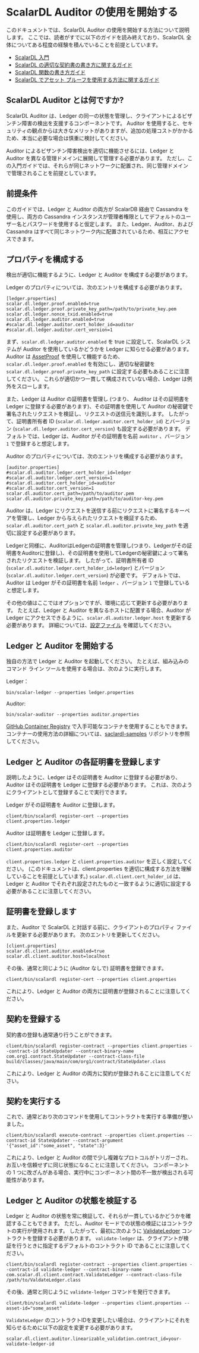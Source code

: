 # ScalarDL Auditor の使用を開始する


<TranslationBanner />

このドキュメントでは、ScalarDL Auditor の使用を開始する方法について説明します。
ここでは、読者がすでに以下のガイドを読み終えており、ScalarDL 全体についてある程度の経験を積んでいることを前提としています。

* [ScalarDL 入門](getting-started.mdx)
* [ScalarDL の適切な契約書の書き方に関するガイド](how-to-write-contract.mdx)
* [ScalarDL 関数の書き方ガイド](how-to-write-function.mdx)
* [ScalarDL でアセット プルーフを使用する方法に関するガイド](how-to-use-proof.mdx)

## ScalarDL Auditor とは何ですか?

ScalarDL Auditor は、Ledger の同一の状態を管理し、クライアントによるビザンチン障害の検出を支援するコンポーネントです。
Auditor を使用すると、セキュリティの観点からは大きなメリットがありますが、追加の処理コストがかかるため、本当に必要な場合は慎重に検討してください。

Auditor によるビザンチン障害検出を適切に機能させるには、Ledger と Auditor を異なる管理ドメインに展開して管理する必要があります。
ただし、この入門ガイドでは、それらが同じネットワークに配置され、同じ管理ドメインで管理されることを前提としています。

## 前提条件

このガイドでは、Ledger と Auditor の両方が ScalarDB 経由で Cassandra を使用し、両方の Cassandra インスタンスが管理者権限としてデフォルトのユーザー名とパスワードを使用すると仮定します。
また、Ledger、Auditor、および Cassandra はすべて同じネットワーク内に配置されているため、相互にアクセスできます。

## プロパティを構成する

検出が適切に機能するように、Ledger と Auditor を構成する必要があります。

Ledger のプロパティについては、次のエントリを構成する必要があります。

```
[ledger.properties]
scalar.dl.ledger.proof.enabled=true
scalar.dl.ledger.proof.private_key_path=/path/to/private_key.pem
scalar.dl.ledger.nonce_txid.enabled=true
scalar.dl.ledger.auditor.enabled=true
#scalar.dl.ledger.auditor.cert_holder_id=auditor
#scalar.dl.ledger.auditor.cert_version=1
```

まず、`scalar.dl.ledger.auditor.enabled` を true に設定して、ScalarDL システムが Auditor を使用しているかどうかを Ledger に知らせる必要があります。
Auditor は [AssetProof](how-to-use-proof.mdx) を使用して機能するため、`scalar.dl.ledger.proof.enabled` を有効にし、適切な秘密鍵を `scalar.dl.ledger.proof.private_key_path` に設定する必要もあることに注意してください。
これらが適切かつ一貫して構成されていない場合、Ledger は例外をスローします。

また、Ledger は Auditor の証明書を管理し (つまり、 Auditor はその証明書を Ledger に登録する必要があります)、その証明書を使用して Auditor の秘密鍵で署名されたリクエストを検証し、リクエストの送信元を識別します。 したがって、証明書所有者 ID (`scalar.dl.ledger.auditor.cert_holder_id`) とバージョン (`scalar.dl.ledger.auditor.cert_version`) も設定する必要があります。
デフォルトでは、Ledger は、Auditor がその証明書を名前 `auditor` 、バージョン `1` で登録すると想定します。

Auditor のプロパティについては、次のエントリを構成する必要があります。

```
[auditor.properties]
#scalar.dl.auditor.ledger.cert_holder_id=ledger
#scalar.dl.auditor.ledger.cert_version=1
#scalar.dl.auditor.cert_holder_id=auditor
#scalar.dl.auditor.cert_version=1
scalar.dl.auditor.cert_path=/path/to/auditor.pem
scalar.dl.auditor.private_key_path=/path/to/auditor-key.pem
```

Auditor は、Ledger にリクエストを送信する前にリクエストに署名するキーペアを管理し、Ledger から与えられたリクエストを検証するため、`scalar.dl.auditor.cert_path` と `scalar.dl.auditor.private_key_path` を適切に設定する必要があります。

Ledgerと同様に、AuditorはLedgerの証明書を管理し(つまり、Ledgerがその証明書をAuditorに登録し)、その証明書を使用してLedgerの秘密鍵によって署名されたリクエストを検証します。 したがって、証明書所有者 ID (`scalar.dl.auditor.ledger.cert_holder_id=ledger`) とバージョン (`scalar.dl.auditor.ledger.cert_version`) が必要です。
デフォルトでは、Auditor は Ledger がその証明書を名前 `ledger` 、バージョン `1` で登録していると想定します。

その他の値はここではオプションですが、環境に応じて更新する必要があります。
たとえば、Ledger と Auditor を異なるホストに配置する場合、Auditor が Ledger にアクセスできるように、`scalar.dl.auditor.ledger.host` を更新する必要があります。
詳細については、[設定ファイル](https://github.com/scalar-labs/scalar/blob/master/auditor/conf/auditor.properties) を確認してください。

## Ledger と Auditor を開始する

独自の方法で Ledger と Auditor を起動してください。
たとえば、組み込みのコマンド ライン ツールを使用する場合は、次のように実行します。

Ledger：

```shell
bin/scalar-ledger --properties ledger.properties
```

Auditor:

```shell
bin/scalar-auditor --properties auditor.properties
```

[GitHub Container Registry](https://github.com/orgs/scalar-labs/packages) で入手可能なコンテナを使用することもできます。
コンテナーの使用方法の詳細については、[saclardl-samples](https://github.com/scalar-labs/scalardl-samples) リポジトリを参照してください。

## Ledger と Auditor の各証明書を登録します

説明したように、Ledger はその証明書を Auditor に登録する必要があり、Auditor はその証明書を Ledger に登録する必要があります。 これは、次のようにクライアントとして登録することで実行できます。

Ledger がその証明書を Auditor に登録します。

```shell
client/bin/scalardl register-cert --properties client.properties.ledger
```

Auditor は証明書を Ledger に登録します。

```shell
client/bin/scalardl register-cert --properties client.properties.auditor
```

`client.properties.ledger` と `client.properties.auditor` を正しく設定してください。
(このドキュメントは、client.properties を適切に構成する方法を理解していることを前提としています。)
`scalar.dl.client.cert_holder_id` は、Ledger と Auditor でそれぞれ設定されたものと一致するように適切に設定する必要があることに注意してください。

## 証明書を登録します

また、Auditor で ScalarDL と対話する前に、クライアントのプロパティ ファイルを更新する必要があります。
次のエントリを更新してください。

```
[client.properties]
scalar.dl.client.auditor.enabled=true
scalar.dl.client.auditor.host=localhost
```

その後、通常と同じように (Auditor なしで) 証明書を登録できます。

```shell
client/bin/scalardl register-cert --properties client.properties
```

これにより、Ledger と Auditor の両方に証明書が登録されることに注意してください。

## 契約を登録する

契約書の登録も通常通り行うことができます。

```shell
client/bin/scalardl register-contract --properties client.properties --contract-id StateUpdater --contract-binary-name com.org1.contract.StateUpdater --contract-class-file build/classes/java/main/com/org1/contract/StateUpdater.class
```

これにより、Ledger と Auditor の両方に契約が登録されることに注意してください。

## 契約を実行する

これで、通常どおり次のコマンドを使用してコントラクトを実行する準備が整いました。

```shell
client/bin/scalardl execute-contract --properties client.properties --contract-id StateUpdater --contract-argument '{"asset_id":"some_asset", "state":3}'
```

これにより、Ledger と Auditor の間で少し複雑なプロトコルがトリガーされ、お互いを信頼せずに同じ状態になることに注意してください。
コンポーネントの 1 つに改ざんがある場合、実行中にコンポーネント間の不一致が検出される可能性があります。

## Ledger と Auditor の状態を検証する

Ledger と Auditor の状態を常に検証して、それらが一貫しているかどうかを確認することもできます。
ただし、Auditor モードでの状態の検証にはコントラクトの実行が使用されます。 したがって、最初に次のように [ValidateLedger](https://github.com/scalar-labs/scalardl-java-client-sdk/blob/master/src/main/java/com/scalar/dl/client/contract/ValidateLedger.java) コントラクトを登録する必要があります。 `validate-ledger` は、クライアントが検証を行うときに指定するデフォルトのコントラクト ID であることに注意してください。

```shell
client/bin/scalardl register-contract --properties client.properties --contract-id validate-ledger --contract-binary-name com.scalar.dl.client.contract.ValidateLedger --contract-class-file /path/to/ValdateLedger.class
```

その後、通常と同じように `validate-ledger` コマンドを発行できます。

```shell
client/bin/scalardl validate-ledger --properties client.properties --asset-id="some_asset"
```

`ValidateLedger` のコントラクトIDを変更したい場合は、クライアントにそれを知らせるために以下の設定を変更する必要があります。

```
scalar.dl.client.auditor.linearizable_validation.contract_id=your-validate-ledger-id
```

